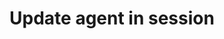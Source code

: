 ---
title: 'Update agent in session'
openapi: POST /v1/sessions/{sessionId}/updateAgent
description: "API endpoint to update the agent associated with an active chat session."
---